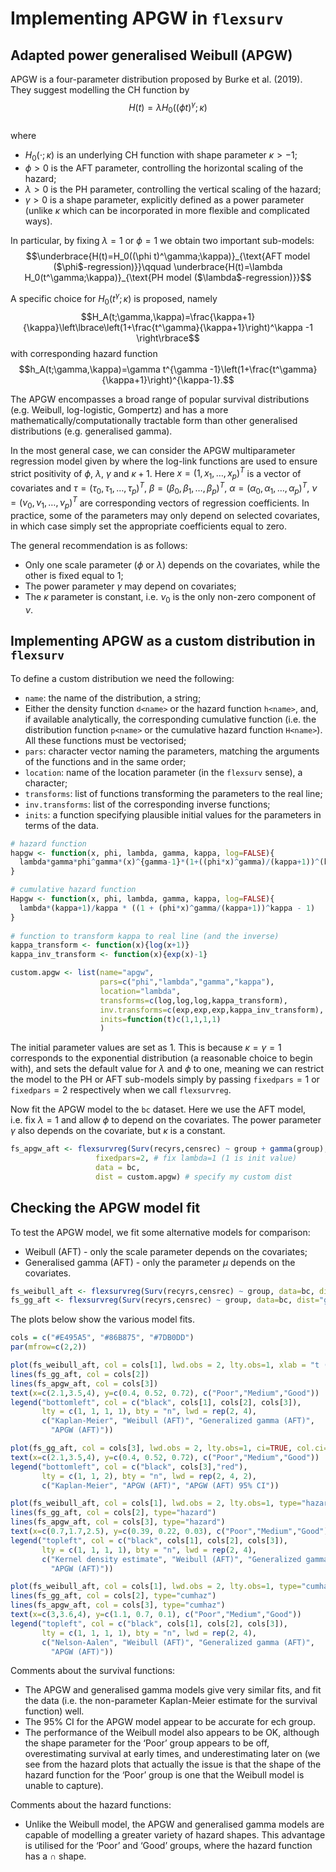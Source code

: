 # Implementing APGW in $\texttt{flexsurv}$

## Adapted power generalised Weibull (APGW)

APGW is a four-parameter distribution proposed by Burke et al. (2019). They suggest modelling the CH function by
$$H(t)=\lambda H_0((\phi t)^\gamma;\kappa)$$\
where

* $H_0(\cdot;\kappa)$ is an underlying CH function with shape parameter $\kappa>-1$;
* $\phi>0$ is the AFT parameter, controlling the horizontal scaling of the hazard;
* $\lambda>0$ is the PH parameter, controlling the vertical scaling of the hazard;
* $\gamma>0$ is a shape parameter, explicitly defined as a power parameter (unlike $\kappa$ which can be incorporated in more flexible and complicated ways).

In particular, by fixing $\lambda=1$ or $\phi=1$ we obtain two important sub-models:
$$\underbrace{H(t)=H_0((\phi t)^\gamma;\kappa)}_{\text{AFT model ($\phi$-regression)}}\qquad \underbrace{H(t)=\lambda H_0(t^\gamma;\kappa)}_{\text{PH model ($\lambda$-regression)}}$$

A specific choice for $H_0(t^\gamma;\kappa)$ is proposed, namely
$$H_A(t;\gamma,\kappa)=\frac{\kappa+1}{\kappa}\left\lbrace\left(1+\frac{t^\gamma}{\kappa+1}\right)^\kappa -1 \right\rbrace$$
with corresponding hazard function
$$h_A(t;\gamma,\kappa)=\gamma t^{\gamma -1}\left(1+\frac{t^\gamma}{\kappa+1}\right)^{\kappa-1}.$$

The APGW encompasses a broad range of popular survival distributions (e.g. Weibull, log-logistic, Gompertz) and has a more mathematically/computationally tractable form than other generalised distributions (e.g. generalised gamma).

In the most general case, we can consider the APGW multiparameter regression model given by
\begin{align*}
\log(\phi)&=x^T\tau \\
\log(\lambda)&=x^T\beta \\
\log(\gamma)&=x^T\alpha \\
\log(\kappa+1)&=x^T\nu
\end{align*}
where the log-link functions are used to ensure strict positivity of $\phi$, $\lambda$, $\gamma$ and $\kappa+1$. Here $x=(1,x_1,\ldots,x_p)^T$ is a vector of covariates and $\tau=(\tau_0,\tau_1,\ldots,\tau_p)^T$, $\beta=(\beta_0,\beta_1,\ldots,\beta_p)^T$, $\alpha=(\alpha_0,\alpha_1,\ldots,\alpha_p)^T$, $\nu=(\nu_0,\nu_1,\ldots,\nu_p)^T$ are corresponding vectors of regression coefficients. In practice, some of the parameters may only depend on selected covariates, in which case simply set the appropriate coefficients equal to zero.

The general recommendation is as follows:

* Only one scale parameter ($\phi$ or $\lambda$) depends on the covariates, while the other is fixed equal to 1;
* The power parameter $\gamma$ may depend on covariates;
* The $\kappa$ parameter is constant, i.e. $\nu_0$ is the only non-zero component of $\nu$.


## Implementing APGW as a custom distribution in $\texttt{flexsurv}$

To define a custom distribution we need the following:

* $\texttt{name}$: the name of the distribution, a string;
* Either the density function $\texttt{d<name>}$ or the hazard function $\texttt{h<name>}$, and, if available analytically, the corresponding cumulative function (i.e. the distribution function $\texttt{p<name>}$ or the cumulative hazard function $\texttt{H<name>}$). All these functions must be vectorised;
* $\texttt{pars}$: character vector naming the parameters, matching the arguments of the functions and in the same order;
* $\texttt{location}$: name of the location parameter (in the $\texttt{flexsurv}$ sense), a character;
* $\texttt{transforms}$: list of functions transforming the parameters to the real line;
* $\texttt{inv.transforms}$: list of the corresponding inverse functions;
* $\texttt{inits}$: a function specifying plausible initial values for the parameters in terms of the data.


```r
# hazard function
hapgw <- function(x, phi, lambda, gamma, kappa, log=FALSE){
  lambda*gamma*phi^gamma*(x)^{gamma-1}*(1+((phi*x)^gamma)/(kappa+1))^(kappa-1)
}

# cumulative hazard function
Hapgw <- function(x, phi, lambda, gamma, kappa, log=FALSE){
  lambda*(kappa+1)/kappa * ((1 + (phi*x)^gamma/(kappa+1))^kappa - 1)
}
  
# function to transform kappa to real line (and the inverse)
kappa_transform <- function(x){log(x+1)}
kappa_inv_transform <- function(x){exp(x)-1}

custom.apgw <- list(name="apgw",
                    pars=c("phi","lambda","gamma","kappa"),
                    location="lambda",
                    transforms=c(log,log,log,kappa_transform),
                    inv.transforms=c(exp,exp,exp,kappa_inv_transform),
                    inits=function(t)c(1,1,1,1)
                    )
```

The initial parameter values are set as 1. This is because $\kappa=\gamma=1$ corresponds to the exponential distribution (a reasonable choice to begin with), and sets the default value for $\lambda$ and $\phi$ to one, meaning we can restrict the model to the PH or AFT sub-models simply by passing $\texttt{fixedpars}=1$ or $\texttt{fixedpars}=2$ respectively when we call $\texttt{flexsurvreg}$. 

Now fit the APGW model to the $\texttt{bc}$ dataset. Here we use the AFT model, i.e. fix $\lambda=1$ and allow $\phi$ to depend on the covariates. The power parameter $\gamma$ also depends on the covariate, but $\kappa$ is a constant.

```r
fs_apgw_aft <- flexsurvreg(Surv(recyrs,censrec) ~ group + gamma(group),
                   fixedpars=2, # fix lambda=1 (1 is init value)
                   data = bc, 
                   dist = custom.apgw) # specify my custom dist
```

## Checking the APGW model fit

To test the APGW model, we fit some alternative models for comparison:

* Weibull (AFT) - only the scale parameter depends on the covariates;
* Generalised gamma (AFT) - only the parameter $\mu$ depends on the covariates.

```r
fs_weibull_aft <- flexsurvreg(Surv(recyrs,censrec) ~ group, data=bc, dist="weibull")
fs_gg_aft <- flexsurvreg(Surv(recyrs,censrec) ~ group, data=bc, dist="gengamma")
```

The plots below show the various model fits.

```r
cols = c("#E495A5", "#86B875", "#7DB0DD")
par(mfrow=c(2,2))

plot(fs_weibull_aft, col = cols[1], lwd.obs = 2, lty.obs=1, xlab = "t (years)", ylab = "Survival function, S(t)", main="Survival functions", yaxs="i", xaxs="i")
lines(fs_gg_aft, col = cols[2])
lines(fs_apgw_aft, col = cols[3])
text(x=c(2.1,3.5,4), y=c(0.4, 0.52, 0.72), c("Poor","Medium","Good"))
legend("bottomleft", col = c("black", cols[1], cols[2], cols[3]), 
       lty = c(1, 1, 1, 1), bty = "n", lwd = rep(2, 4),
       c("Kaplan-Meier", "Weibull (AFT)", "Generalized gamma (AFT)",
         "APGW (AFT)"))

plot(fs_gg_aft, col = cols[3], lwd.obs = 2, lty.obs=1, ci=TRUE, col.ci="red", type="survival", xlab = "t (years)", ylab = "Survival function, S(t)", main="APGW survival function with CI", yaxs="i", xaxs="i")
text(x=c(2.1,3.5,4), y=c(0.4, 0.52, 0.72), c("Poor","Medium","Good"))
legend("bottomleft", col = c("black", cols[3],"red"), 
       lty = c(1, 1, 2), bty = "n", lwd = rep(2, 4, 2),
       c("Kaplan-Meier", "APGW (AFT)", "APGW (AFT) 95% CI"))

plot(fs_weibull_aft, col = cols[1], lwd.obs = 2, lty.obs=1, type="hazard", xlab = "t (years)", ylab = "Hazard, h(t)", main="Hazard functions", ylim=c(0,0.6), yaxs="i", xaxs="i")
lines(fs_gg_aft, col = cols[2], type="hazard")
lines(fs_apgw_aft, col = cols[3], type="hazard")
text(x=c(0.7,1.7,2.5), y=c(0.39, 0.22, 0.03), c("Poor","Medium","Good"))
legend("topleft", col = c("black", cols[1], cols[2], cols[3]), 
       lty = c(1, 1, 1, 1), bty = "n", lwd = rep(2, 4),
       c("Kernel density estimate", "Weibull (AFT)", "Generalized gamma (AFT)",
         "APGW (AFT)"))

plot(fs_weibull_aft, col = cols[1], lwd.obs = 2, lty.obs=1, type="cumhaz", xlab = "t (years)", ylab = "Cumulative hazard, H(t)", main="Cumulative hazard functions", yaxs="i", xaxs="i")
lines(fs_gg_aft, col = cols[2], type="cumhaz")
lines(fs_apgw_aft, col = cols[3], type="cumhaz")
text(x=c(3,3.6,4), y=c(1.1, 0.7, 0.1), c("Poor","Medium","Good"))
legend("topleft", col = c("black", cols[1], cols[2], cols[3]), 
       lty = c(1, 1, 1, 1), bty = "n", lwd = rep(2, 4),
       c("Nelson-Aalen", "Weibull (AFT)", "Generalized gamma (AFT)",
         "APGW (AFT)"))
```

Comments about the survival functions:

* The APGW and generalised gamma models give very similar fits, and fit the data (i.e. the non-parameter Kaplan-Meier estimate for the survival function) well.
* The 95% CI for the APGW model appear to be accurate for ech group.
* The performance of the Weibull model also appears to be OK, although the shape parameter for the 'Poor' group appears to be off, overestimating survival at early times, and underestimating later on (we see from the hazard plots that actually the issue is that the shape of the hazard function for the 'Poor' group is one that the Weibull model is unable to capture).

Comments about the hazard functions:

* Unlike the Weibull model, the APGW and generalised gamma models are capable of modelling a greater variety of hazard shapes. This advantage is utilised for the 'Poor' and 'Good' groups, where the hazard function has a $\cap$ shape. 